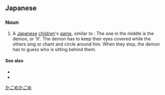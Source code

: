 ==Japanese==
{{ja-kanjitab|かご|め|かご|め|yomi=k}}

===Noun===
{{ja-noun|かごめ かごめ}}

# A [[Japanese]] [[children]]'s [[game]], similar to {{w|blind man's buff}}: The one in the middle is the demon, or 'It'. The demon has to keep their eyes covered while the others sing or chant and circle around him. When they stop, the demon has to guess who is sitting behind them.

====See also====
* {{pedialite|かごめかごめ|lang=ja}}
* {{pedialite|Kagome Kagome}}

[[Category:ja:Games|かごめかごめ]]